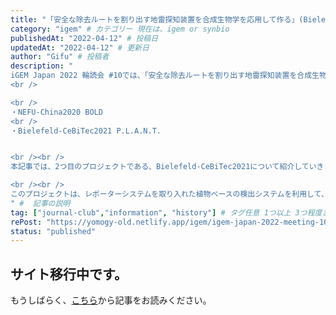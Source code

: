 ```yaml
---
title: "「安全な除去ルートを割り出す地雷探知装置を合成生物学を応用して作る」(Bielefeld-CeBiTec 2021 P.L.A.N.T.) - iGEM Japan 2022 定例会 (輪読会) #10-2" # タイトル
category: "igem" # カテゴリー 現在は、igem or synbio
publishedAt: "2022-04-12" # 投稿日
updatedAt: "2022-04-12" # 更新日
author: "Gifu" # 投稿者
description: "
iGEM Japan 2022 輪読会 #10では、「安全な除去ルートを割り出す地雷探知装置を合成生物学を応用して作る」をテーマに、以下の2つのプロジェクトが紹介されました。
<br />

<br />
・NEFU-China2020 BOLD
<br />
・Bielefeld-CeBiTec2021 P.L.A.N.T.


<br /><br />
本記事では、2つ目のプロジェクトである、Bielefeld-CeBiTec2021について紹介していきます。

<br /><br />
このプロジェクトは、レポーターシステムを取り入れた植物ベースの検出システムを利用して、広範囲における化学兵器の検出を試みるプロジェクトです。このプロジェクトは、地雷から土壌中に放出された化学物質を感知することによって、地雷の存在確率を計算し最適な地雷除去ルートを提案しようというプロジェクトです。
" #  記事の説明
tag: ["journal-club","information", "history"] # タグ任意 1つ以上 3つ程度まで
rePost: "https://yomogy-old.netlify.app/igem/igem-japan-2022-meeting-10-" # 記事の転載の場合は"url"を記入。例 : "https//yomogy"
status: "published"
---
```


## サイト移行中です。

もうしばらく、[こちら](https://yomogy-old.netlify.app/igem/igem-japan-2022-meeting-10-2)から記事をお読みください。
